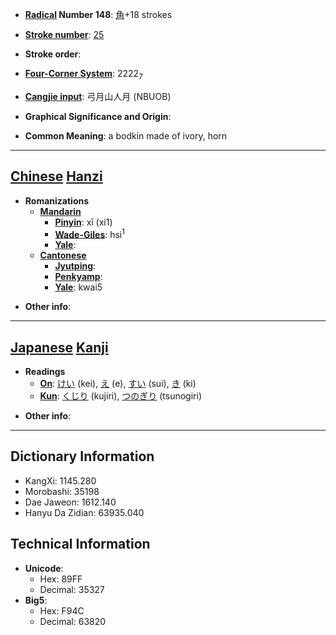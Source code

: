 * '''[[Wiktionary:Chinese radical index| Radical]] Number 148''': [[Wiktionary:Chinese radical index 角|角]]+18 strokes

* '''[[Wiktionary:Chinese total strokes index|Stroke number]]''': [[Wiktionary:Chinese total strokes index 25|25]]

* '''Stroke order''': 

* '''[[Wiktionary:Chinese four corner index|Four-Corner System]]''': 2222<sub>7</sub>

* '''[[Wiktionary:Chinese Cangjie index|Cangjie input]]''': 弓月山人月 (NBUOB)

* '''Graphical Significance and Origin''': 

* '''Common Meaning''': a bodkin made of ivory, horn

----

== [[Chinese]] [[Hanzi]] ==

* '''Romanizations'''
** '''[[Mandarin]]'''
*** '''[[Pinyin]]''': xī (xi1)
*** '''[[Wade-Giles]]''': hsi<sup>1</sup>
*** '''[[Yale]]''': 
** '''[[Cantonese]]'''
*** '''[[Jyutping]]''':
*** '''[[Penkyamp]]''': 
*** '''[[Yale]]''': kwai5

* '''Other info''': 

----

== [[Japanese]] [[Kanji]] ==

* '''Readings'''
** '''[[On]]''': [[けい]] (kei), [[え]] (e), [[すい]] (sui), [[き]] (ki)
** '''[[Kun]]''': [[くじり]] (kujiri), [[つのぎり]] (tsunogiri)

* '''Other info''':  

----

== Dictionary Information ==

* KangXi: 1145.280
* Morobashi: 35198
* Dae Jaweon: 1612.140
* Hanyu Da Zidian: 63935.040

== Technical Information ==

* '''Unicode''':
** Hex: 89FF
** Decimal: 35327
* '''Big5''':
** Hex: F94C
** Decimal: 63820
